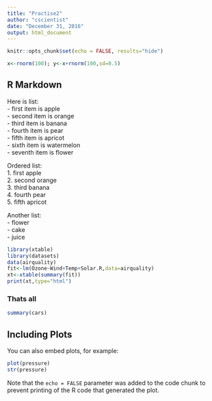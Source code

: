 ```yaml
---
title: "Practise2"
author: "cscientist"
date: "December 31, 2016"
output: html_document
---
```


```r
knitr::opts_chunk$set(echo = FALSE, results="hide")
```

```r
x<-rnorm(100); y<-x+rnorm(100,sd=0.5)
```

## R Markdown

Here is list:  
  - first item is apple  
  - second item is orange  
  - third item is banana  
  - fourth item is pear  
  - fifth item is apricot  
  - sixth item is watermelon  
  - seventh item is flower  
  
  Ordered list:  
  1. first apple  
  2. second orange  
  3. third banana  
  4. fourth pear  
  5. fifth apricot

  Another list:  
  - flower  
  - cake  
  - juice


```r
library(xtable)
library(datasets)
data(airquality)
fit<-lm(Ozone~Wind+Temp+Solar.R,data=airquality)
xt<-xtable(summary(fit))
print(xt,type="html")

```

  
### Thats all


```r
summary(cars)
```

## Including Plots

You can also embed plots, for example:

```r
plot(pressure)
str(pressure)


```


Note that the `echo = FALSE` parameter was added to the code chunk to prevent printing of the R code that generated the plot.